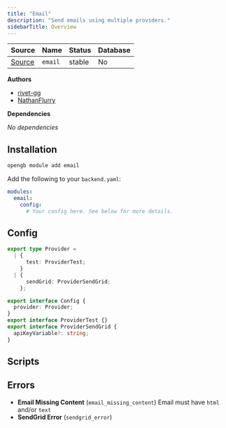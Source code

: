 ```yaml
---
title: "Email"
description: "Send emails using multiple providers."
sidebarTitle: Overview
---
```


| Source                                                                           | Name       | Status     | Database     |
| -------------------------------------------------------------------------------- | ---------- | ---------- | ------------ |
| [Source](https://github.com/rivet-gg/opengb-registry/tree/main/modules/email) | `email` | stable | No |

**Authors**

- [rivet-gg](https://github.com/rivet-gg)
- [NathanFlurry](https://github.com/NathanFlurry)

**Dependencies**

_No dependencies_

## Installation

<Tabs>

<Tab title="CLI">

```sh CLI
opengb module add email
```

</Tab>

<Tab title="backend.yaml">

Add the following to your `backend.yaml`:

```yaml backend.yaml
modules:
  email:
    config:
      # Your config here. See below for more details.

```
</Tab>

</Tabs>

## Config

		
```typescript
export type Provider =
  | {
      test: ProviderTest;
    }
  | {
      sendGrid: ProviderSendGrid;
    };

export interface Config {
  provider: Provider;
}
export interface ProviderTest {}
export interface ProviderSendGrid {
  apiKeyVariable?: string;
}
```


## Scripts

<CardGroup><Card title="Send Email" href="/modules/email/scripts/send_email"></Card></CardGroup>

## Errors

- **Email Missing Content** (`email_missing_content`) Email must have `html` and/or `text`
- **SendGrid Error** (`sendgrid_error`) 
